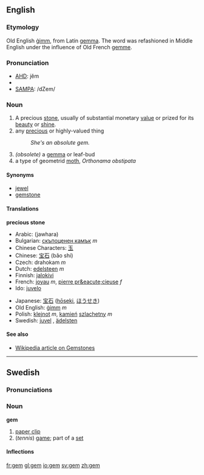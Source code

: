 ==English==
{{wikipediapar|gemstone}}
===Etymology===
Old English [[gimm|ġimm]], from Latin [[gemma]].  The word was refashioned in Middle English under the influence of Old French [[gemme]].

===Pronunciation===
* [[AHD]]: jĕm
* {{IPA|/ʤɛm/}}
* [[SAMPA]]: /dZem/

===Noun===
{{en-noun|gem|gems}}
#A precious [[stone]], usually of substantial monetary [[value]] or prized for its [[beauty]] or [[shine]].
# any [[precious]] or highly-valued thing
#:''She's an absolute gem.''
# ''(obsolete)'' a [[gemma]] or leaf-bud
# a type of geometrid [[moth]], ''Orthonama obstipata''

====Synonyms====
*[[jewel]]
*[[gemstone]]

====Translations====
'''precious stone'''
{{top}}
*Arabic: {{ARchar|[[جوهرة]]}} (jawhara)
*Bulgarian: [[скъпоценен камък]] ''m''
*Chinese Characters: [[玉]]
*Chinese: [[宝石]] (bǎo shí)
*Czech: drahokam  ''m''
*Dutch: [[edelsteen]] ''m''
*Finnish: [[jalokivi]]
*French: [[joyau]] ''m'', [[pierre pr&eacute;cieuse]] ''f''
*Ido: [[juvelo]]
{{mid}}
*Japanese: [[宝石]] ([[hōseki]], [[ほうせき]])
*Old English: [[gimm|ġimm]] ''m''
*Polish: [[klejnot]] ''m'', [[kamień]] [[szlachetny]] ''m''
*Swedish: [[juvel]] {{c}}, [[ädelsten]] {{c}}
{{bottom}}

====See also====
*[[w:gemstone|Wikipedia article on Gemstones]]

----

==Swedish==
===Pronunciations===
{{IPA|/geːm/}}

===Noun===
'''gem'''

#[[paper clip]]
#(''tennis'') [[game]]; part of a [[set]]

====Inflections====
{{sv-noun|gender=Neuter|gem|gemet|gem|gemen|gems|gemets|gems|gemens}}

[[fr:gem]]
[[gl:gem]]
[[io:gem]]
[[sv:gem]]
[[zh:gem]]